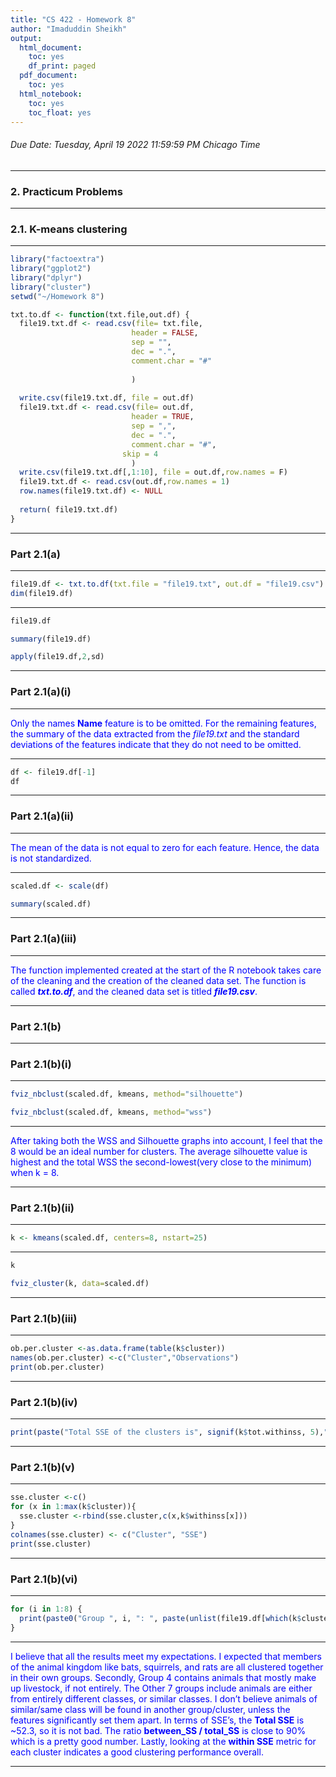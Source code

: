 ---
title: "CS 422 - Homework 8"
author: "Imaduddin Sheikh"
output:
  html_document:
    toc: yes
    df_print: paged
  pdf_document:
    toc: yes
  html_notebook:
    toc: yes
    toc_float: yes
---

###### Due Date: Tuesday, April 19 2022 11:59:59 PM Chicago Time

******

### 2. Practicum Problems

******

### 2.1. K-means clustering

******

```{r}
library("factoextra")
library("ggplot2")
library("dplyr")
library("cluster")
setwd("~/Homework 8")
```

```{r}
txt.to.df <- function(txt.file,out.df) {
  file19.txt.df <- read.csv(file= txt.file,
                           header = FALSE,
                           sep = "",
                           dec = ".",
                           comment.char = "#"
                           
                           )
  
  write.csv(file19.txt.df, file = out.df)
  file19.txt.df <- read.csv(file= out.df,
                           header = TRUE,
                           sep = ",",
                           dec = ".",
                           comment.char = "#",
                         skip = 4
                           )
  write.csv(file19.txt.df[,1:10], file = out.df,row.names = F)
  file19.txt.df <- read.csv(out.df,row.names = 1)
  row.names(file19.txt.df) <- NULL
  
  return( file19.txt.df)
}
```

******

### Part 2.1(a)

******

```{r}
file19.df <- txt.to.df(txt.file = "file19.txt", out.df = "file19.csv")
dim(file19.df)
```
******

```{r}
file19.df
```

```{r}
summary(file19.df)
```

```{r}
apply(file19.df,2,sd)
```

******

### Part 2.1(a)(i)

******

<span style="color: blue;">Only the names <b>Name</b> feature is to be omitted. For the remaining features, the summary of the data extracted from the <i>file19.txt</i> and the standard deviations of the features indicate that they do not need to be omitted.</span>

******

```{r}
df <- file19.df[-1]
df
```

******

### Part 2.1(a)(ii)

******

<span style="color: blue;">The mean of the data is not equal to zero for each feature. Hence, the data is not standardized.</span>

******

```{r}
scaled.df <- scale(df)
```

```{r}
summary(scaled.df)
```

******

### Part 2.1(a)(iii)

******

<span style="color: blue;">The function implemented created at the start of the R notebook takes care of the cleaning and the creation of the cleaned data set. The function is called <i><b>txt.to.df</b></i>, and the cleaned data set is titled <i><b>file19.csv</b></i>.</span>

******

### Part 2.1(b)

******

### Part 2.1(b)(i)

******

```{r}
fviz_nbclust(scaled.df, kmeans, method="silhouette")
```

```{r}
fviz_nbclust(scaled.df, kmeans, method="wss")
```

******

<span style="color: blue;">After taking both the WSS and Silhouette graphs into account, I feel that the 8 would be an ideal number for clusters. The average silhouette value is highest and the total WSS the second-lowest(very close to the minimum) when k = 8.</span>

******

### Part 2.1(b)(ii)

******

```{r}
k <- kmeans(scaled.df, centers=8, nstart=25)
```

******

```{r}
k
```

```{r}
fviz_cluster(k, data=scaled.df)
```

******

### Part 2.1(b)(iii)

******
 
```{r}
ob.per.cluster <-as.data.frame(table(k$cluster))
names(ob.per.cluster) <-c("Cluster","Observations")
print(ob.per.cluster)
```

******

### Part 2.1(b)(iv)

******
 
```{r}
print(paste("Total SSE of the clusters is", signif(k$tot.withinss, 5),"."))
```

******

### Part 2.1(b)(v)

******

```{r}
sse.cluster <-c()
for (x in 1:max(k$cluster)){
  sse.cluster <-rbind(sse.cluster,c(x,k$withinss[x]))
}
colnames(sse.cluster) <- c("Cluster", "SSE")
print(sse.cluster)
```

******

### Part 2.1(b)(vi)

******

```{r}
for (i in 1:8) {
  print(paste0("Group ", i, ": ", paste(unlist(file19.df[which(k$cluster==i),][1], use.names=FALSE), collapse=", ")))
}
```

******

<span style="color: blue;">I believe that all the results meet my expectations. I expected that members of the animal kingdom like bats, squirrels, and rats are all clustered together in their own groups. Secondly, Group 4 contains animals that mostly make up livestock, if not entirely. The Other 7 groups include animals are either from entirely different classes, or similar classes. I don't believe animals of similar/same class will be found in another group/cluster, unless the features significantly set them apart. In terms of SSE's, the <b>Total SSE</b> is ~52.3, so it is not bad. The ratio <b>between_SS / total_SS</b> is close to 90% which is a pretty good number. Lastly, looking at the <b>within SSE</b> metric for each cluster indicates a good clustering performance overall.<span>

******